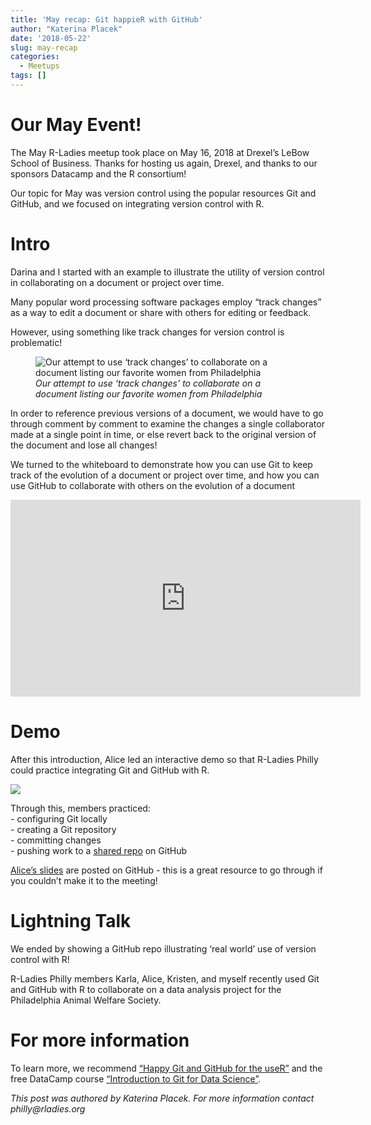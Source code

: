 ```yaml
---
title: 'May recap: Git happieR with GitHub'
author: "Katerina Placek"
date: '2018-05-22'
slug: may-recap
categories:
  - Meetups
tags: []
---
```


# Our May Event!
The May R-Ladies meetup took place on May 16, 2018 at Drexel's LeBow School of Business. Thanks for hosting us again, Drexel, and thanks to our sponsors Datacamp and the R consortium!

Our topic for May was version control using the popular resources Git and GitHub, and we focused on integrating version control with R. 

# Intro
Darina and I started with an example to illustrate the utility of version control in collaborating on a document or project over time. 

Many popular word processing software packages employ "track changes" as a way to edit a document or share with others for editing or feedback. 

However, using something like track changes for version control is problematic!

![*Our attempt to use 'track changes' to collaborate on a document listing our favorite women from Philadelphia*](/img/RLadies_May1.JPG)

In order to reference previous versions of a document, we would have to go through comment by comment to examine the changes a single collaborator made at a single point in time, or else revert back to the original version of the document and lose all changes!

We turned to the whiteboard to demonstrate how you can use Git to keep track of the evolution of a document or project over time, and how you can use GitHub to collaborate with others on the evolution of a document

<iframe width="560" height="315" src="https://www.youtube.com/embed/5_sdaVXlKNM" frameborder="0" allow="autoplay; encrypted-media" allowfullscreen></iframe>


# Demo
After this introduction, Alice led an interactive demo so that R-Ladies Philly could practice integrating Git and GitHub with R.

![](/img/RLadies_May2.jpg)

Through this, members practiced:  
  - configuring Git locally  
  - creating a Git repository  
  - committing changes  
  - pushing work to a [shared repo](https://github.com/awalsh17/intro_git_live) on GitHub


[Alice's slides](https://github.com/rladies/meetup-presentations_philadelphia/tree/master/May2018) are posted on GitHub - this is a great resource to go through if you couldn't make it to the meeting!

# Lightning Talk
We ended by showing a GitHub repo illustrating 'real world' use of version control with R!

R-Ladies Philly members Karla, Alice, Kristen, and myself recently used Git and GitHub with R to collaborate on a data analysis project for the Philadelphia Animal Welfare Society. 

# For more information
To learn more, we recommend ["Happy Git and GitHub for the useR"](http://happygitwithr.com) and the free DataCamp course ["Introduction to Git for Data Science"](https://www.datacamp.com/courses/introduction-to-git-for-data-science).

*This post was authored by Katerina Placek. For more information contact philly@rladies.org*